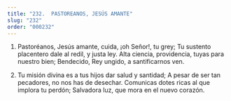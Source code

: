 ```yaml
---
title: "232.  PASTOREANOS, JESÚS AMANTE"
slug: "232"
order: "000232"
---
```


1. Pastoréanos, Jesús amante, cuida, ¡oh Señor!, tu grey;
Tu sustento placentero dale al redil, y justa ley. Alta ciencia, providencia, tuyas para nuestro bien;
Bendecido, Rey ungido, a santificarnos ven.

2. Tu misión divina es a tus hijos dar salud y santidad;
A pesar de ser tan pecadores, no nos has de desechar.
Comunicas dotes ricas al que implora tu perdón; Salvadora luz, que mora en el nuevo corazón.
